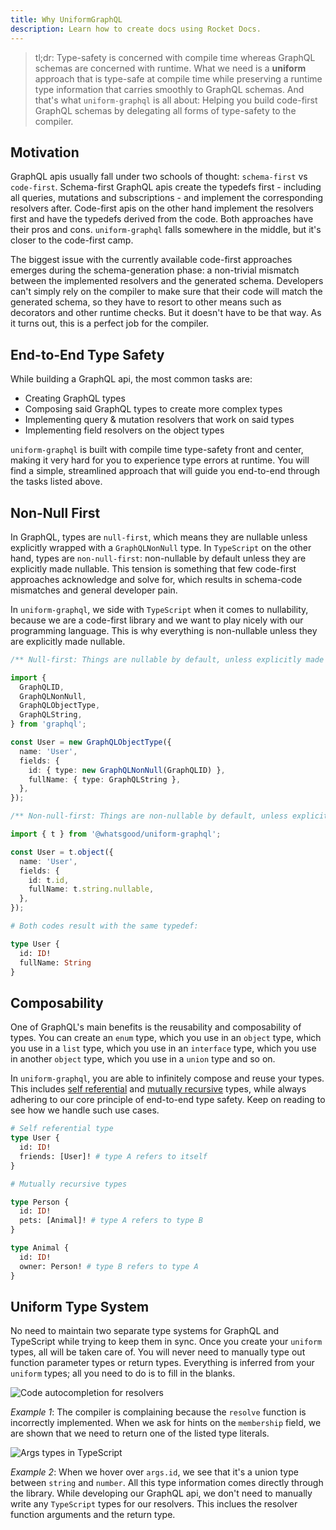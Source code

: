```yaml
---
title: Why UniformGraphQL
description: Learn how to create docs using Rocket Docs.
---
```


<!-- TODO: update the description -->

<!-- TODO: break the text blocks and make them more readable -->
<!-- TODO: codeblock all technical terms -->

> tl;dr: Type-safety is concerned with compile time whereas GraphQL schemas are concerned with runtime. What we need is a **uniform** approach that is type-safe at compile time while preserving a runtime type information that carries smoothly to GraphQL schemas. And that's what `uniform-graphql` is all about: Helping you build code-first GraphQL schemas by delegating all forms of type-safety to the compiler.

## Motivation

GraphQL apis usually fall under two schools of thought: `schema-first` vs `code-first`. Schema-first GraphQL apis create the typedefs first - including all queries, mutations and subscriptions - and implement the corresponding resolvers after. Code-first apis on the other hand implement the resolvers first and have the typedefs derived from the code. Both approaches have their pros and cons. `uniform-graphql` falls somewhere in the middle, but it's closer to the code-first camp.

The biggest issue with the currently available code-first approaches emerges during the schema-generation phase: a non-trivial mismatch between the implemented resolvers and the generated schema. Developers can't simply rely on the compiler to make sure that their code will match the generated schema, so they have to resort to other means such as decorators and other runtime checks. But it doesn't have to be that way. As it turns out, this is a perfect job for the compiler.

## End-to-End Type Safety

While building a GraphQL api, the most common tasks are:

- Creating GraphQL types
- Composing said GraphQL types to create more complex types
- Implementing query & mutation resolvers that work on said types
- Implementing field resolvers on the object types

`uniform-graphql` is built with compile time type-safety front and center, making it very hard for you to experience type errors at runtime. You will find a simple, streamlined approach that will guide you end-to-end through the tasks listed above.

## Non-Null First

In GraphQL, types are `null-first`, which means they are nullable unless explicitly wrapped with a `GraphQLNonNull` type. In `TypeScript` on the other hand, types are `non-null-first`: non-nullable by default unless they are explicitly made nullable. This tension is something that few code-first approaches acknowledge and solve for, which results in schema-code mismatches and general developer pain.

In `uniform-graphql`, we side with `TypeScript` when it comes to nullability, because we are a code-first library and we want to play nicely with our programming language. This is why everything is non-nullable unless they are explicitly made nullable.

```ts
/** Null-first: Things are nullable by default, unless explicitly made non-nullable */

import {
  GraphQLID,
  GraphQLNonNull,
  GraphQLObjectType,
  GraphQLString,
} from 'graphql';

const User = new GraphQLObjectType({
  name: 'User',
  fields: {
    id: { type: new GraphQLNonNull(GraphQLID) },
    fullName: { type: GraphQLString },
  },
});
```

```ts
/** Non-null-first: Things are non-nullable by default, unless explicitly made nullable */

import { t } from '@whatsgood/uniform-graphql';

const User = t.object({
  name: 'User',
  fields: {
    id: t.id,
    fullName: t.string.nullable,
  },
});
```

```graphql
# Both codes result with the same typedef:

type User {
  id: ID!
  fullName: String
}
```

## Composability

One of GraphQL's main benefits is the reusability and composability of types. You can create an `enum` type, which you use in an `object` type, which you use in a `list` type, which you use in an `interface` type, which you use in another `object` type, which you use in a `union` type and so on.

In `uniform-graphql`, you are able to infinitely compose and reuse your types. This includes [self referential](https://en.wikipedia.org/wiki/Recursive_data_type) and [mutually recursive](https://en.wikipedia.org/wiki/Recursive_data_type) types, while always adhering to our core principle of end-to-end type safety. Keep on reading to see how we handle such use cases.

```graphql
# Self referential type
type User {
  id: ID!
  friends: [User]! # type A refers to itself
}

# Mutually recursive types

type Person {
  id: ID!
  pets: [Animal]! # type A refers to type B
}

type Animal {
  id: ID!
  owner: Person! # type B refers to type A
}
```

## Uniform Type System

No need to maintain two separate type systems for GraphQL and TypeScript while trying to keep them in sync. Once you create your `uniform` types, all will be taken care of. You will never need to manually type out function parameter types or return types. Everything is inferred from your `uniform` types; all you need to do is to fill in the blanks.

![Code autocompletion for resolvers](https://i.ibb.co/Wvg8Mkp/autocomplete-enum.png)

_Example 1_: The compiler is complaining because the `resolve` function is incorrectly implemented. When we ask for hints on the `membership` field, we are shown that we need to return one of the listed type literals.

![Args types in TypeScript](https://i.ibb.co/BnzKQDW/inferred-args-type.png)

_Example 2_: When we hover over `args.id`, we see that it's a union type between `string` and `number`. All this type information comes directly through the library. While developing our GraphQL api, we don't need to manually write any `TypeScript` types for our resolvers. This inclues the resolver function arguments and the return type.
